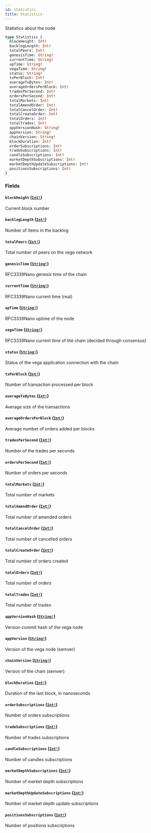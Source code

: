 ```yaml
---
id: statistics
title: Statistics
---
```


Statistics about the node

```graphql
type Statistics {
  blockHeight: Int!
  backlogLength: Int!
  totalPeers: Int!
  genesisTime: String!
  currentTime: String!
  upTime: String!
  vegaTime: String!
  status: String!
  txPerBlock: Int!
  averageTxBytes: Int!
  averageOrdersPerBlock: Int!
  tradesPerSecond: Int!
  ordersPerSecond: Int!
  totalMarkets: Int!
  totalAmendOrder: Int!
  totalCancelOrder: Int!
  totalCreateOrder: Int!
  totalOrders: Int!
  totalTrades: Int!
  appVersionHash: String!
  appVersion: String!
  chainVersion: String!
  blockDuration: Int!
  orderSubscriptions: Int!
  tradeSubscriptions: Int!
  candleSubscriptions: Int!
  marketDepthSubscriptions: Int!
  marketDepthUpdateSubscriptions: Int!
  positionsSubscriptions: Int!
}
```

### Fields

#### `blockHeight` ([`Int!`](/docs/graphql/scalars/int))

Current block number

#### `backlogLength` ([`Int!`](/docs/graphql/scalars/int))

Number of items in the backlog

#### `totalPeers` ([`Int!`](/docs/graphql/scalars/int))

Total number of peers on the vega network

#### `genesisTime` ([`String!`](/docs/graphql/scalars/string))

RFC3339Nano genesis time of the chain

#### `currentTime` ([`String!`](/docs/graphql/scalars/string))

RFC3339Nano current time (real)

#### `upTime` ([`String!`](/docs/graphql/scalars/string))

RFC3339Nano uptime of the node

#### `vegaTime` ([`String!`](/docs/graphql/scalars/string))

RFC3339Nano current time of the chain (decided through consensus)

#### `status` ([`String!`](/docs/graphql/scalars/string))

Status of the vega application connection with the chain

#### `txPerBlock` ([`Int!`](/docs/graphql/scalars/int))

Number of transaction processed per block

#### `averageTxBytes` ([`Int!`](/docs/graphql/scalars/int))

Average size of the transactions

#### `averageOrdersPerBlock` ([`Int!`](/docs/graphql/scalars/int))

Average number of orders added per blocks

#### `tradesPerSecond` ([`Int!`](/docs/graphql/scalars/int))

Number of the trades per seconds

#### `ordersPerSecond` ([`Int!`](/docs/graphql/scalars/int))

Number of orders per seconds

#### `totalMarkets` ([`Int!`](/docs/graphql/scalars/int))

Total number of markets

#### `totalAmendOrder` ([`Int!`](/docs/graphql/scalars/int))

Total number of amended orders

#### `totalCancelOrder` ([`Int!`](/docs/graphql/scalars/int))

Total number of cancelled orders

#### `totalCreateOrder` ([`Int!`](/docs/graphql/scalars/int))

Total number of orders created

#### `totalOrders` ([`Int!`](/docs/graphql/scalars/int))

Total number of orders

#### `totalTrades` ([`Int!`](/docs/graphql/scalars/int))

Total number of trades

#### `appVersionHash` ([`String!`](/docs/graphql/scalars/string))

Version commit hash of the vega node

#### `appVersion` ([`String!`](/docs/graphql/scalars/string))

Version of the vega node (semver)

#### `chainVersion` ([`String!`](/docs/graphql/scalars/string))

Version of the chain (semver)

#### `blockDuration` ([`Int!`](/docs/graphql/scalars/int))

Duration of the last block, in nanoseconds

#### `orderSubscriptions` ([`Int!`](/docs/graphql/scalars/int))

Number of orders subscriptions

#### `tradeSubscriptions` ([`Int!`](/docs/graphql/scalars/int))

Number of trades subscriptions

#### `candleSubscriptions` ([`Int!`](/docs/graphql/scalars/int))

Number of candles subscriptions

#### `marketDepthSubscriptions` ([`Int!`](/docs/graphql/scalars/int))

Number of market depth subscriptions

#### `marketDepthUpdateSubscriptions` ([`Int!`](/docs/graphql/scalars/int))

Number of market depth update subscriptions

#### `positionsSubscriptions` ([`Int!`](/docs/graphql/scalars/int))

Number of positions subscriptions
